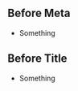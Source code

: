 


## Before Meta

- Something

<Meta of={SectionStories} />

## Before Title 

- Something

<Title />

## Before Primary

- Can I write stuff here?

<Primary />

## Before Controls 

- Controls goes next 

<Controls />

<Stories />
<Stories />